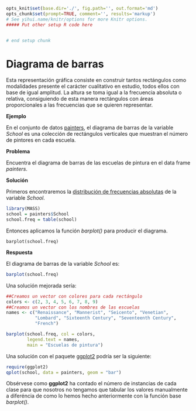 ```r
opts_knit$set(base.dir='./', fig.path='', out.format='md')
opts_chunk$set(prompt=TRUE, comment='', results='markup')
# See yihui.name/knitr/options for more Knitr options.
##### Put other setup R code here


# end setup chunk
```
# Diagrama de barras

Esta representación gráfica consiste en construir tantos rectángulos como modalidades presente el carácter cualitativo en estudio, todos ellos con base de igual amplitud. La altura se toma igual a la frecuencia absoluta o relativa, consiguiendo de esta manera rectángulos con áreas proporcionales a las frecuencias que se quieren representar.

__Ejemplo__

En el conjunto de datos [painters](#painters), el diagrama de barras de la variable _School_ es una colección de rectángulos verticales que muestran el número de pintores en cada escuela.

__Problema__

Encuentra el diagrama de barras de las escuelas de pintura en el data frame _painters_.

__Solución__

Primeros encontraremos la [distribución de frecuencias absolutas](#fqualitative) de la variable _School_.

```r
library(MASS)
school = painters$School
school.freq = table(school)

```

Entonces aplicamos la función _barplot()_ para producir el diagrama.

```
barplot(school.freq)

```

__Respuesta__

El diagrama de barras de la variable _School_ es:

```r
barplot(school.freq)

```

Una solución mejorada sería:

```r

##Creamos un vector con colores para cada rectángulo
colors <- c(2, 3, 4, 5, 6, 7, 8, 9)
##Creamos un vector con los nombres de las escuelas
names <- c("Renaissance", "Mannerist", "Seicento", "Venetian", 
           "Lombard", "Sixteenth Century", "Seventeenth Century", 
           "French")

barplot(school.freq, col = colors, 
        legend.text = names, 
        main = "Escuelas de pintura")


```

Una solución con el paquete [ggplot2](http://ggplot2.org/) podría ser la siguiente:

```r
require(ggplot2)
qplot(school, data = painters, geom = "bar")

```

Obsérvese como __ggplot2__ ha contado el número de instancias de cada clase para que nosotros no tengamos que tabular los valores manualmente a diferéncia de como lo hemos hecho anteriormente con la función base _barplot()_.





